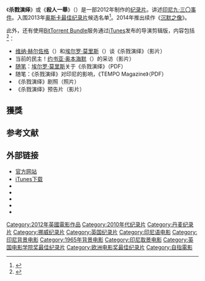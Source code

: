 {{Infobox film
| name = The Act of Killing
| image = The Act of Killing (2012 film).jpg
| image_size = 220px
| border = yes
| alt = 
| caption = 英文海报
| director = [[Joshua_Oppenheimer|Joshua Oppenheimer]]
| producer = [[Signe_Byrge_Sørensen|Signe Byrge Sørensen]]<br />'''Executive:'''<br />[[Werner_Herzog|Werner Herzog]]<br />[[Errol_Morris|Errol Morris]]<br />[[Andre_Singer|Andre Singer]]<br />Joram Ten Brink
| music = Elin Øyen Vister
| cinematography = Carlos Arango de Montis<br />Lars Skree
| editing = Niels Pagh Andersen<br />Janus Billeskov Jansen<br />Mariko Montpetit<br />Charlotte Munch Bengtsen<br />Ariadna Fatjó-Vilas Mestre
| studio = Final Cut for Real<br />DK
| distributor = [[Det_Danske_Filminstitut|Det Danske Filminstitut]] {{small|(丹麦)}}<br />[[Dogwoof_Pictures|Dogwoof Pictures]] {{small|(英国)}}<br />[[Drafthouse_Films|Drafthouse Films]] {{small|(美国)}}
| released = {{Film date|df=y|2012|08|31|[[Telluride_Film_Festival|Telluride]]|2012|11|01|印尼|2012|11|08|丹麦|2013|06|28|英国|2013|09|06|挪威}}
| runtime = 122分钟 {{small|(美国剧场版)}}<!--US Theatrical runtime: 122:05--><ref>{{cite web|title=''THE ACT OF KILLING'' (15)|url=http://www.bbfc.co.uk/releases/act-killing-2013|work=[[Dogwoof_Pictures|Dogwoof Pictures]]|publisher=[[British_Board_of_Film_Classification|British Board of Film Classification]]|accessdate=18 August 2013|archive-date=2018-04-30|archive-url=https://web.archive.org/web/20180430194745/http://www.bbfc.co.uk/releases/act-killing-2013|dead-url=no}}</ref><br />159 分钟 {{small|(导演剪辑版)}}
| country = [[挪威|挪威]]<br />[[丹麦|丹麦]]<br />[[英国|英国]]
| language = [[印尼语|印尼语]]
| budget = $100万<ref>{{cite web|title=''The Act of Killing'' (2012) - Box office / business|url=http://www.imdb.com/title/tt2375605/business|work=[[Internet_Movie_Database|Internet Movie Database]]|publisher=[[Amazon.com|Amazon.com]]|accessdate=18 August 2013|archive-date=2014-01-22|archive-url=https://web.archive.org/web/20140122042520/http://www.imdb.com/title/tt2375605/business|dead-url=no}}</ref>
| gross = $444,575<ref>{{cite web|title=''Act of Killing'' (2013)|url=http://www.boxofficemojo.com/movies/?id=actofkilling.htm|work=[[Box_Office_Mojo|Box Office Mojo]]|publisher=[[Amazon.com|Amazon.com]]|accessdate=20 October 2013|archive-date=2018-10-19|archive-url=https://web.archive.org/web/20181019000349/https://www.boxofficemojo.com/movies/?id=actofkilling.htm|dead-url=no}}</ref>
| cn_name = 杀戮演绎
| tw_name = 殺人一舉
| hk_name = 
}}
《'''杀戮演绎'''》或《'''殺人一舉'''》（{{lang-en|''The Act of Killing''}}）是一部2012年制作的[[纪录片|纪录片]]。讲述[[印尼九·三〇事件|印尼九·三〇事件]]。入围2013年[[第86屆奧斯卡金像獎|奥斯卡最佳纪录片]]候选名单<ref>{{cite news|author=Tim Gray|title=Oscars: 15 Documentary Features Make Shortlist|url=http://variety.com/2013/film/news/oscars-15-documentary-features-make-shortlist-1200913986/|accessdate=2014-01-02|newspaper=[[Variety_(magazine)|Variety (magazine)]]|date=DECEMBER 3, 2013|archive-date=2020-11-11|archive-url=https://web.archive.org/web/20201111222705/https://variety.com/2013/film/news/oscars-15-documentary-features-make-shortlist-1200913986/|dead-url=no}}</ref>。2014年推出续作《[[沉默之像|沉默之像]]》。

此外，还有使用[[BitTorrent_Bundle|BitTorrent Bundle]]服务通过[[iTunes|iTunes]]发布的导演剪辑版，内容包括<ref>{{cite news|title=奥斯卡入围纪录片《杀戮演绎》与BitTorrent合作推广|url=http://techcrunch.cn/2014/01/01/bittorrent-act-of-killing/|accessdate=2014-01-02|newspaper=[[TechCrunch|TechCrunch]]|archive-date=2017-11-03|archive-url=https://web.archive.org/web/20171103113938/http://techcrunch.cn/2014/01/01/bittorrent-act-of-killing/|dead-url=no}}</ref>：
*[[维纳·赫尔佐格|维纳·赫尔佐格]]（{{lang|en|Werner Herzog}}）和[[埃尔罗·莫里斯|埃尔罗·莫里斯]]（{{lang|en|Errol Morris}}）谈《杀戮演绎》（影片）
*当前的民主！[[约书亚·奥本海默|约书亚·奥本海默]]（{{lang|en|Joshua Oppenheimer}}）的采访（影片）
*[[随笔|随笔]]：[[埃尔罗·莫里斯|埃尔罗·莫里斯]]关于《杀戮演绎》（PDF）
*随笔：《杀戮演绎》对印尼的影响，《TEMPO Magazine》（PDF）
*《杀戮演绎》剧照（照片）
*《杀戮演绎》预告片（影片）

==獲獎==
{{main|《杀戮演绎》获奖名单}}

==参考文献==
{{reflist}}

==外部链接==
* [http://theactofkilling.com/ 官方网站] {{Wayback|url=http://theactofkilling.com/ |date=20201101040359 }}
* [https://itunes.apple.com/us/movie/act-killing-directors-cut/id738016086 iTunes下载] {{Wayback|url=https://itunes.apple.com/us/movie/act-killing-directors-cut/id738016086 |date=20200701114400 }}
*{{douban}}
*{{imdb title|2375605|殺人凶戲}}
*{{mojo title|actofkilling}}
*{{rotten-tomatoes|the_act_of_killing}}
*{{metacritic film|the-act-of-killing}}

{{DEFAULTSORT:Act of Killing, The}}
[[Category:2012年英國電影作品|Category:2012年英國電影作品]]
[[Category:2010年代纪录片|Category:2010年代纪录片]]
[[Category:丹麦纪录片|Category:丹麦纪录片]]
[[Category:挪威纪录片|Category:挪威纪录片]]
[[Category:英国纪录片|Category:英国纪录片]]
[[Category:印尼语电影|Category:印尼语电影]]
[[Category:印尼背景电影|Category:印尼背景电影]]
[[Category:1965年背景电影|Category:1965年背景电影]]
[[Category:印尼取景电影|Category:印尼取景电影]]
[[Category:英国电影学院奖最佳纪录片|Category:英国电影学院奖最佳纪录片]]
[[Category:欧洲电影奖最佳纪录片|Category:欧洲电影奖最佳纪录片]]
[[Category:自指電影|Category:自指電影]]